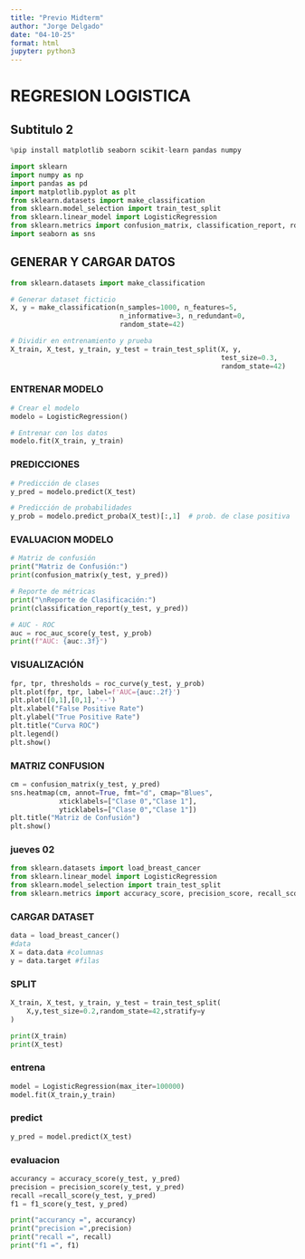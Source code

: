 ```yaml
---
title: "Previo Midterm"
author: "Jorge Delgado"
date: "04-10-25"
format: html
jupyter: python3
---
```

# REGRESION LOGISTICA

## Subtitulo 2

```python
%pip install matplotlib seaborn scikit-learn pandas numpy
```

```python
import sklearn
import numpy as np
import pandas as pd
import matplotlib.pyplot as plt
from sklearn.datasets import make_classification
from sklearn.model_selection import train_test_split
from sklearn.linear_model import LogisticRegression
from sklearn.metrics import confusion_matrix, classification_report, roc_auc_score, roc_curve
import seaborn as sns
```

## GENERAR Y CARGAR DATOS

```python
from sklearn.datasets import make_classification

# Generar dataset ficticio
X, y = make_classification(n_samples=1000, n_features=5, 
                           n_informative=3, n_redundant=0, 
                           random_state=42)

# Dividir en entrenamiento y prueba
X_train, X_test, y_train, y_test = train_test_split(X, y, 
                                                    test_size=0.3, 
                                                    random_state=42)
```

### ENTRENAR MODELO

```python
# Crear el modelo
modelo = LogisticRegression()

# Entrenar con los datos
modelo.fit(X_train, y_train)
```

### PREDICCIONES

```python

# Predicción de clases
y_pred = modelo.predict(X_test)

# Predicción de probabilidades
y_prob = modelo.predict_proba(X_test)[:,1]  # prob. de clase positiva

```

### EVALUACION MODELO

```python
# Matriz de confusión
print("Matriz de Confusión:")
print(confusion_matrix(y_test, y_pred))

# Reporte de métricas
print("\nReporte de Clasificación:")
print(classification_report(y_test, y_pred))

# AUC - ROC
auc = roc_auc_score(y_test, y_prob)
print(f"AUC: {auc:.3f}")

```

### VISUALIZACIÓN

```python
fpr, tpr, thresholds = roc_curve(y_test, y_prob)
plt.plot(fpr, tpr, label=f'AUC={auc:.2f}')
plt.plot([0,1],[0,1],'--')
plt.xlabel("False Positive Rate")
plt.ylabel("True Positive Rate")
plt.title("Curva ROC")
plt.legend()
plt.show()
```

### MATRIZ CONFUSION

```python
cm = confusion_matrix(y_test, y_pred)
sns.heatmap(cm, annot=True, fmt="d", cmap="Blues",
            xticklabels=["Clase 0","Clase 1"],
            yticklabels=["Clase 0","Clase 1"])
plt.title("Matriz de Confusión")
plt.show()
```

### jueves 02

```python
from sklearn.datasets import load_breast_cancer
from sklearn.linear_model import LogisticRegression
from sklearn.model_selection import train_test_split
from sklearn.metrics import accuracy_score, precision_score, recall_score, f1_score, ConfusionMatrixDisplay
```

### CARGAR DATASET

```python
data = load_breast_cancer()
#data
X = data.data #columnas
y = data.target #filas
```

### SPLIT

```python

X_train, X_test, y_train, y_test = train_test_split(
    X,y,test_size=0.2,random_state=42,stratify=y
)

print(X_train)
print(X_test)
```

### entrena

```python
model = LogisticRegression(max_iter=100000)
model.fit(X_train,y_train)
```

### predict

```python
y_pred = model.predict(X_test)

```

### evaluacion

```python
accurancy = accuracy_score(y_test, y_pred)
precision = precision_score(y_test, y_pred)
recall =recall_score(y_test, y_pred)
f1 = f1_score(y_test, y_pred)

print("accurancy =", accurancy)
print("precision =",precision)
print("recall =", recall)
print("f1 =", f1)
```